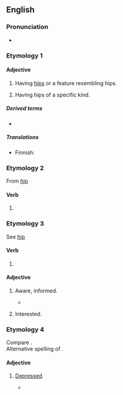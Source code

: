 ==English==

===Pronunciation===
* {{audio|en|En-au-hipped.ogg|Audio (AU)}}

===Etymology 1===
{{suffix|en|hip|ed|gloss1=anatomy sense}}

====Adjective====
{{en-adj}}

# Having [[hip]]s or a feature resembling hips.
#: {{uxi|en|'''hipped''' roof}}
# Having hips of a specific kind.
#: {{uxi|en|wide-'''hipped'' woman}}

=====Derived terms=====
* {{l|en|hipped roof}}

=====Translations=====
{{trans-top|having or resembling hips}}
{{trans-mid}}
{{trans-bottom}}

{{trans-top|having hips of specific kind}}
* Finnish: {{t|fi|-lanteinen}}
{{trans-mid}}
{{trans-bottom}}

===Etymology 2===
From [[hip#Verb|hip]] {{qualifier|verb}}

====Verb====
{{head|en|verb form}}

# {{en-past of|hip}}

===Etymology 3===
See [[hip#Etymology 3|hip]] {{qualifier|Etymology 3}}

====Verb====
{{head|en|verb form}}

# {{en-past of|hip}}

====Adjective====
{{en-adj}}

# {{lb|en|slang}} Aware, informed.
#* {{quote-book|en|title=For the sake of argument: essays and minority reports|page=200|author={{w|Christopher Hitchens}}|year=1993|passage=If I admitted, though, to being a little '''hipped''' on the subject of Trotsky, I could sometimes gain an indulgent if flickering attention}}
# {{lb|en|slang|with ''on''}} Interested.

===Etymology 4===
Compare {{m|en|hippish}}.
<br>Alternative spelling of {{m|en|hypped}}.

====Adjective====
{{en-adj}}

# {{lb|en|archaic}} [[depressed|Depressed]].
#: {{ant|en|unhipped}}
#* {{quote-book|en|year=1841|author={{w|Charles Dickens}}|title={{w|Barnaby Rudge}}|chapter=XXVII|text='You will be '''hipped''', Haredale, you will be miserable, melancholy, utterly wretched.'}}